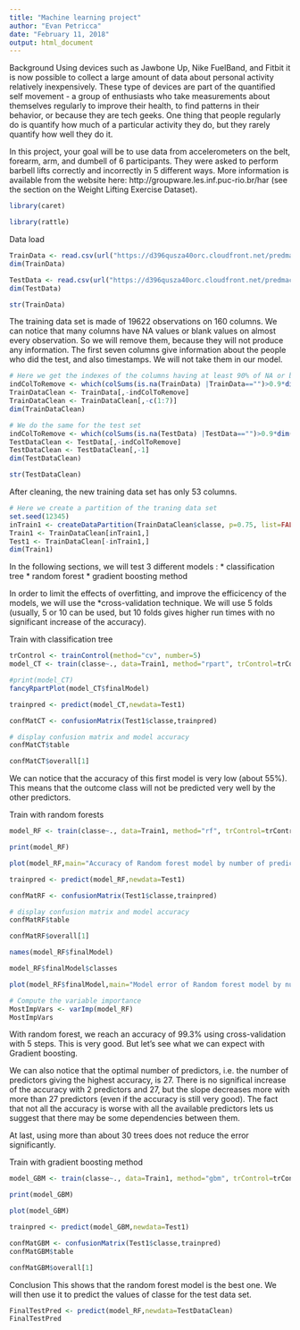 ---
title: "Machine learning project"
author: "Evan Petricca"
date: "February 11, 2018"
output: html_document
---
Background
Using devices such as Jawbone Up, Nike FuelBand, and Fitbit it is now possible to collect a large amount of data about personal activity relatively inexpensively. These type of devices are part of the quantified self movement - a group of enthusiasts who take measurements about themselves regularly to improve their health, to find patterns in their behavior, or because they are tech geeks. One thing that people regularly do is quantify how much of a particular activity they do, but they rarely quantify how well they do it.

In this project, your goal will be to use data from accelerometers on the belt, forearm, arm, and dumbell of 6 participants. They were asked to perform barbell lifts correctly and incorrectly in 5 different ways. More information is available from the website here: http://groupware.les.inf.puc-rio.br/har (see the section on the Weight Lifting Exercise Dataset).

```{r setup, include=FALSE}
library(caret)
```

```{r setup, include=FALSE}
library(rattle)
```
Data load
```{r cars}
TrainData <- read.csv(url("https://d396qusza40orc.cloudfront.net/predmachlearn/pml-training.csv"),header=TRUE)
dim(TrainData)
```

```{r cars}
TestData <- read.csv(url("https://d396qusza40orc.cloudfront.net/predmachlearn/pml-testing.csv"),header=TRUE)
dim(TestData)
```

```{r cars}
str(TrainData)
```
The training data set is made of 19622 observations on 160 columns. We can notice that many columns have NA values or blank values on almost every observation. So we will remove them, because they will not produce any information. The first seven columns give information about the people who did the test, and also timestamps. We will not take them in our model.
```{r cars}
# Here we get the indexes of the columns having at least 90% of NA or blank values on the training dataset
indColToRemove <- which(colSums(is.na(TrainData) |TrainData=="")>0.9*dim(TrainData)[1]) 
TrainDataClean <- TrainData[,-indColToRemove]
TrainDataClean <- TrainDataClean[,-c(1:7)]
dim(TrainDataClean)
```

```{r cars}
# We do the same for the test set
indColToRemove <- which(colSums(is.na(TestData) |TestData=="")>0.9*dim(TestData)[1]) 
TestDataClean <- TestData[,-indColToRemove]
TestDataClean <- TestDataClean[,-1]
dim(TestDataClean)
```

```{r cars}
str(TestDataClean)
```
After cleaning, the new training data set has only 53 columns.
```{r cars}
# Here we create a partition of the traning data set 
set.seed(12345)
inTrain1 <- createDataPartition(TrainDataClean$classe, p=0.75, list=FALSE)
Train1 <- TrainDataClean[inTrain1,]
Test1 <- TrainDataClean[-inTrain1,]
dim(Train1)
```
In the following sections, we will test 3 different models : * classification tree * random forest * gradient boosting method

In order to limit the effects of overfitting, and improve the efficicency of the models, we will use the *cross-validation technique. We will use 5 folds (usually, 5 or 10 can be used, but 10 folds gives higher run times with no significant increase of the accuracy).

Train with classification tree
```{r cars}
trControl <- trainControl(method="cv", number=5)
model_CT <- train(classe~., data=Train1, method="rpart", trControl=trControl)
```

```{r fancyRpartPlot, echo=FALSE}
#print(model_CT)
fancyRpartPlot(model_CT$finalModel)
```

```{r cars}
trainpred <- predict(model_CT,newdata=Test1)

confMatCT <- confusionMatrix(Test1$classe,trainpred)

# display confusion matrix and model accuracy
confMatCT$table
```

```{r cars}
confMatCT$overall[1]
```
We can notice that the accuracy of this first model is very low (about 55%). This means that the outcome class will not be predicted very well by the other predictors.

Train with random forests
```{r cars}
model_RF <- train(classe~., data=Train1, method="rf", trControl=trControl, verbose=FALSE)
```

```{r cars}
print(model_RF)
```

```{r pressure, echo=FALSE}
plot(model_RF,main="Accuracy of Random forest model by number of predictors")
```

```{r cars}
trainpred <- predict(model_RF,newdata=Test1)

confMatRF <- confusionMatrix(Test1$classe,trainpred)

# display confusion matrix and model accuracy
confMatRF$table
```

```{r cars}
confMatRF$overall[1]
```

```{r cars}
names(model_RF$finalModel)
```

```{r cars}
model_RF$finalModel$classes
```

```{r pressure, echo=FALSE}
plot(model_RF$finalModel,main="Model error of Random forest model by number of trees")
```

```{r cars}
# Compute the variable importance 
MostImpVars <- varImp(model_RF)
MostImpVars
```
With random forest, we reach an accuracy of 99.3% using cross-validation with 5 steps. This is very good. But let's see what we can expect with Gradient boosting.

We can also notice that the optimal number of predictors, i.e. the number of predictors giving the highest accuracy, is 27. There is no significal increase of the accuracy with 2 predictors and 27, but the slope decreases more with more than 27 predictors (even if the accuracy is still very good). The fact that not all the accuracy is worse with all the available predictors lets us suggest that there may be some dependencies between them.

At last, using more than about 30 trees does not reduce the error significantly.

Train with gradient boosting method
```{r cars}
model_GBM <- train(classe~., data=Train1, method="gbm", trControl=trControl, verbose=FALSE)
```

```{r cars}
print(model_GBM)
```

```{r pressure, echo=FALSE}
plot(model_GBM)
```

```{r cars}
trainpred <- predict(model_GBM,newdata=Test1)

confMatGBM <- confusionMatrix(Test1$classe,trainpred)
confMatGBM$table
```

```{r cars}
confMatGBM$overall[1]
```
Conclusion
This shows that the random forest model is the best one. We will then use it to predict the values of classe for the test data set.
```{r cars}
FinalTestPred <- predict(model_RF,newdata=TestDataClean)
FinalTestPred
```
